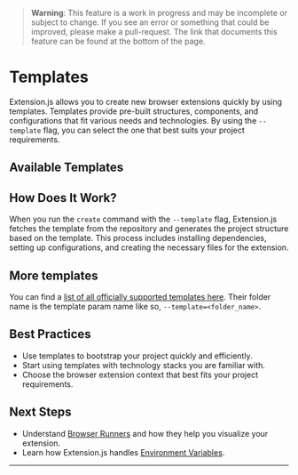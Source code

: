 
<AvatarImage icon="extension" />

> **Warning**: This feature is a work in progress and may be incomplete or subject to change. If you see an error or something that could be improved, please make a pull-request. The link that documents this feature can be found at the bottom of the page.

# Templates

Extension.js allows you to create new browser extensions quickly by using templates. Templates provide pre-built structures, components, and configurations that fit various needs and technologies. By using the `--template` flag, you can select the one that best suits your project requirements.

## Available Templates

<CarouselTemplates />

## How Does It Work?

When you run the `create` command with the `--template` flag, Extension.js fetches the template from the repository and generates the project structure based on the template. This process includes installing dependencies, setting up configurations, and creating the necessary files for the extension.

## More templates

You can find a [list of all officially supported templates here](https://github.com/extension-js/extension.js/tree/main/examples). Their folder name is the template param name like so, `--template=<folder_name>`.

## Best Practices

- Use templates to bootstrap your project quickly and efficiently.
- Start using templates with technology stacks you are familiar with.
- Choose the browser extension context that best fits your project requirements.

## Next Steps

- Understand [Browser Runners](../browsers/browsers-available) and how they help you visualize your extension.
- Learn how Extension.js handles [Environment Variables](../features/environment-variables).

---
